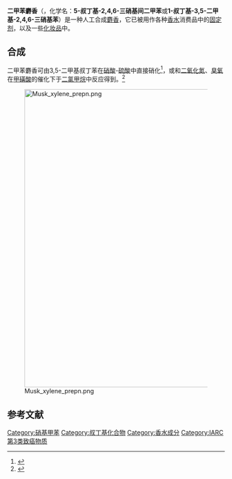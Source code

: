 {{Chembox
| Verifiedfields = changed
| Watchedfields = changed
| verifiedrevid = 415853316
| Reference = <ref name = "PhysProps">Section 1.3, ''European Union Risk Assessment Report'' (2005), pp. 6–7.</ref>
| ImageFile = Musk xylene.svg
| ImageFile_Ref = {{chemboximage|correct|??}}
| ImageName = Kekulé, skeletal formula of musk xylene
| PIN = 1-''tert''-Butyl-3,5-dimethyl-2,4,6-trinitrobenzene
|Section1={{Chembox Identifiers
| CASNo = 81-15-2
| CASNo_Ref = {{cascite|correct|CAS}}
| UNII_Ref = {{fdacite|correct|FDA}}
| UNII = 1ZAO16GU5K
| PubChem = 62329
| ChemSpiderID = 56123
| ChemSpiderID_Ref = {{chemspidercite|correct|chemspider}}
| EINECS = 201-329-4
| UNNumber = 2956
| ChEBI_Ref = {{ebicite|changed|EBI}}
| ChEBI = 77320
| KEGG = C19462
| KEGG_Ref = {{keggcite|changed|kegg}}
| MeSHName = musk+xylene
| ChEMBL = 228513
| ChEMBL_Ref = {{ebicite|correct|EBI}}
| SMILES = CC1=C(C(=C(C(C)=C1N(=O)=O)N(=O)=O)C(C)(C)C)N(=O)=O
| StdInChI = 1S/C12H15N3O6/c1-6-9(13(16)17)7(2)11(15(20)21)8(12(3,4)5)10(6)14(18)19/h1-5H3
| StdInChI_Ref = {{stdinchicite|correct|chemspider}}
| StdInChIKey = XMWRWTSZNLOZFN-UHFFFAOYSA-N
| StdInChIKey_Ref = {{stdinchicite|correct|chemspider}}
}}
|Section2={{Chembox Properties
| Formula = {{Chem|C|12|H|15|N|3|O|6}}
| MolarMass = 297.2640 g mol<sup>−1</sup>
| Appearance = Yellow crystals
| Odor = Musk-like
| MeltingPtC = 110
| Solubility = 150 ng dm<sup>−1</sup>
| LogP = 4.369
| VaporPressure = 9.7 mPa (at 40 °C)
}}
|Section3={{Chembox Hazards
| EUClass = {{Hazchem E}} {{Hazchem Xn}} {{Hazchem N}}
| RPhrases = {{R2}}, {{R40}}, {{R50/53}}
| SPhrases = {{S2}}, {{S36/37}}, {{S46}}, {{S60}}, {{S61}}
| FlashPtC = 2
| AutoignitionPtC = 305 to 341
}}
|Section4={{Chembox Related
| OtherFunction_label = nitro musks
| OtherFunction = [[Musk_ambrette|Musk ambrette]]
| OtherCompounds = [[Trinitrotoluene|Trinitrotoluene]]
}}
}}
'''二甲苯麝香'''（{{lang-en|Musk xylene}}，化学名：'''5-叔丁基-2,4,6-三硝基间二甲苯'''或'''1-叔丁基-3,5-二甲基-2,4,6-三硝基苯'''）是一种人工合成[[麝香|麝香]]，它已被用作各种[[香水|香水]]消费品中的[[固定剂|固定剂]]，以及一些[[化妆品|化妆品]]中。

==合成==
二甲苯麝香可由3,5-二甲基叔丁苯在[[硝酸|硝酸]]-[[硫酸|硫酸]]中直接硝化<ref>{{cite journal|journal=Organic Preparations and Procedures International|volume=36|issue=2|language=en|issn=0030-4948|date=2004-04|pages=188–191|doi=10.1080/00304940409355396|url=http://www.tandfonline.com/doi/abs/10.1080/00304940409355396|title=MODIFIED AND CONVENIENT METHODS FOR THE PREPARATION OF SOME NTTRO MUSKS|accessdate=2020-11-19|author=Javad Safaei-Ghomi, Abdolhamid Bamoniri}}</ref>，或和[[二氧化氮|二氧化氮]]、[[臭氧|臭氧]]在[[甲磺酸|甲磺酸]]的催化下于[[二氯甲烷|二氯甲烷]]中反应得到。<ref>{{cite journal|journal=Journal of the Chemical Society, Chemical Communications|issue=15|language=en|issn=0022-4936|date=1991|pages=1049|doi=10.1039/c39910001049|url=http://xlink.rsc.org/?DOI=c39910001049|title=A non-acid methodology for polynitration of arenes at low temperatures|accessdate=2020-11-19|author=Hitomi Suzuki, Takashi Murashima, Kazuhiro Shimizu, Kenkichi Tsukamoto}}</ref>

[[File:Musk_xylene_prepn.png|690px]]

==参考文献==
{{reflist}}

[[Category:硝基甲苯|Category:硝基甲苯]]
[[Category:叔丁基化合物|Category:叔丁基化合物]]
[[Category:香水成分|Category:香水成分]]
[[Category:IARC第3类致癌物质|Category:IARC第3类致癌物质]]